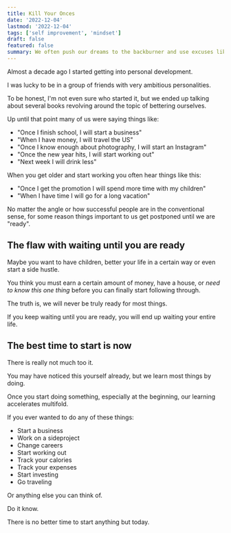 ```yaml
---
title: Kill Your Onces
date: '2022-12-04'
lastmod: '2022-12-04'
tags: ['self improvement', 'mindset']
draft: false 
featured: false
summary: We often push our dreams to the backburner and use excuses like lack of experience or knowledge to keep from achieving them. Here is why you shouldn't.
---
```


Almost a decade ago I started getting into personal development.

I was lucky to be in a group of friends with very ambitious personalities.

To be honest, I'm not even sure who started it, but we ended up talking about several
books revolving around the topic of bettering ourselves.

Up until that point many of us were saying things like:

- "Once I finish school, I will start a business"
- "When I have money, I will travel the US"
- "Once I know enough about photography, I will start an Instagram"
- "Once the new year hits, I will start working out"
- "Next week I will drink less"

When you get older and start working you often hear things like this:

- "Once I get the promotion I will spend more time with my children"
- "When I have time I will go for a long vacation"

No matter the angle or how successful people are in the conventional sense,
for some reason things important to us get postponed until we are "ready".


## The flaw with waiting until you are ready

Maybe you want to have children, better your life in a certain way or even start a 
side hustle.

You think you must earn a certain amount of money, have a house, or _need to know this 
one thing_ before you can finally start following through.

The truth is, we will never be truly ready for most things.

If you keep waiting until you are ready, you will end up waiting your entire life.

## The best time to start is now

There is really not much too it.

You may have noticed this yourself already, but we learn most things by doing.

Once you start doing something, especially at the beginning, our learning accelerates 
multifold.

If you ever wanted to do any of these things:

- Start a business
- Work on a sideproject
- Change careers
- Start working out
- Track your calories
- Track your expenses
- Start investing
- Go traveling

Or anything else you can think of.

Do it know.

There is no better time to start anything but today.
